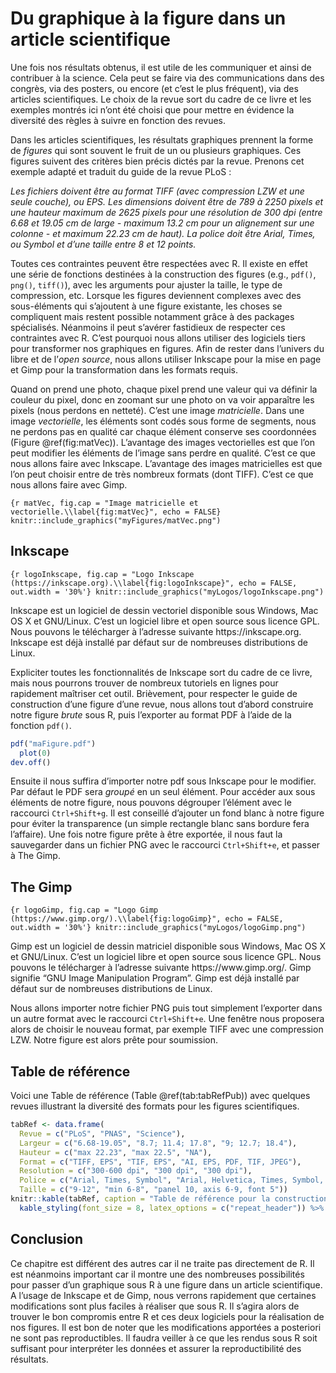 # Du graphique à la figure dans un article scientifique {#graph4}

\minitoc

\index{figure}

Une fois nos résultats obtenus, il est utile de les communiquer et ainsi de contribuer à la science. Cela peut se faire via des communications dans des congrès, via des posters, ou encore (et c’est le plus fréquent), via des articles scientifiques. Le choix de la revue sort du cadre de ce livre et les exemples montrés ici n’ont été choisi que pour mettre en évidence la diversité des règles à suivre en fonction des revues. 

Dans les articles scientifiques, les résultats graphiques prennent la forme de *figures* qui sont souvent le fruit de un ou plusieurs graphiques. Ces figures suivent des critères bien précis dictés par la revue. Prenons cet exemple adapté et traduit du guide de la revue PLoS :

*Les fichiers doivent être au format TIFF (avec compression LZW et une seule couche), ou EPS. Les dimensions doivent être de 789 à 2250 pixels et une hauteur maximum de 2625 pixels pour une résolution de 300 dpi (entre 6.68 et 19.05 cm de large - maximum 13.2 cm pour un alignement sur une colonne - et maximum 22.23 cm de haut). La police doit être Arial, Times, ou Symbol et d'une taille entre 8 et 12 points.*

Toutes ces contraintes peuvent être respectées avec R. Il existe en effet une série de fonctions destinées à la construction des figures (e.g., `pdf()`, `png()`, `tiff()`), avec les arguments pour ajuster la taille, le type de compression, etc. Lorsque les figures deviennent complexes avec des sous-éléments qui s'ajoutent à une figure existante, les choses se compliquent mais restent possible notamment grâce à des packages spécialisés. Néanmoins il peut s'avérer fastidieux de respecter ces contraintes avec R. C'est pourquoi nous allons utiliser des logiciels tiers pour transformer nos graphiques en figures. Afin de rester dans l'univers du libre et de l'*open source*, nous allons utiliser Inkscape pour la mise en page et Gimp pour la transformation dans les formats requis.

Quand on prend une photo, chaque pixel prend une valeur qui va définir la couleur du pixel, donc en zoomant sur une photo on va voir apparaître les pixels (nous perdons en netteté). C'est une image *matricielle*. Dans une image *vectorielle*, les éléments sont codés sous forme de segments, nous ne perdons pas en qualité car chaque élément conserve ses coordonnées (Figure \@ref(fig:matVec)). L'avantage des images vectorielles est que l'on peut modifier les éléments de l'image sans perdre en qualité. C'est ce que nous allons faire avec Inkscape. L'avantage des images matricielles est que l'on peut choisir entre de très nombreux formats (dont TIFF). C'est ce que nous allons faire avec Gimp.

```{r matVec, fig.cap = "Image matricielle et vectorielle.\\label{fig:matVec}", echo = FALSE}
knitr::include_graphics("myFigures/matVec.png")
```

## Inkscape

\index{Inkscape}

```{r logoInkscape, fig.cap = "Logo Inkscape (https://inkscape.org).\\label{fig:logoInkscape}", echo = FALSE, out.width = '30%'}
knitr::include_graphics("myLogos/logoInkscape.png")
```

Inkscape est un logiciel de dessin vectoriel disponible sous Windows, Mac OS X et GNU/Linux. C'est un logiciel libre et open source sous licence GPL. Nous pouvons le télécharger à l'adresse suivante https://inkscape.org. Inkscape est déjà installé par défaut sur de nombreuses distributions de Linux. 

Expliciter toutes les fonctionnalités de Inkscape sort du cadre de ce livre, mais nous pourrons trouver de nombreux tutoriels en lignes pour rapidement maîtriser cet outil. Brièvement, pour respecter le guide de construction d'une figure d'une revue, nous allons tout d'abord construire notre figure *brute* sous R, puis l'exporter au format PDF à l'aide de la fonction `pdf()`. 

```r
pdf("maFigure.pdf")
  plot(0)
dev.off()
```

Ensuite il nous suffira d'importer notre pdf sous Inkscape pour le modifier. Par défaut le PDF sera *groupé* en un seul élément. Pour accéder aux sous éléments de notre figure, nous pouvons dégrouper l'élément avec le raccourci `Ctrl+Shift+g`. Il est conseillé d'ajouter un fond blanc à notre figure pour éviter la transparence (un simple rectangle blanc sans bordure fera l'affaire). Une fois notre figure prête à être exportée, il nous faut la sauvegarder dans un fichier PNG avec le raccourci `Ctrl+Shift+e`, et passer à The Gimp.

## The Gimp

\index{Gimp}

```{r logoGimp, fig.cap = "Logo Gimp (https://www.gimp.org/).\\label{fig:logoGimp}", echo = FALSE, out.width = '30%'}
knitr::include_graphics("myLogos/logoGimp.png")
```

Gimp est un logiciel de dessin matriciel disponible sous Windows, Mac OS X et GNU/Linux. C'est un logiciel libre et open source sous licence GPL. Nous pouvons le télécharger à l'adresse suivante https://www.gimp.org/. Gimp signifie "GNU Image Manipulation Program". Gimp est déjà installé par défaut sur de nombreuses distributions de Linux. 

Nous allons importer notre fichier PNG puis tout simplement l'exporter dans un autre format avec le raccourci `Ctrl+Shift+e`. Une fenêtre nous proposera alors de choisir le nouveau format, par exemple TIFF avec une compression LZW. Notre figure est alors prête pour soumission.

## Table de référence

Voici une Table de référence (Table \@ref(tab:tabRefPub)) avec quelques revues illustrant la diversité des formats pour les figures scientifiques. 

```r
tabRef <- data.frame(
  Revue = c("PLoS", "PNAS", "Science"), 
  Largeur = c("6.68-19.05", "8.7; 11.4; 17.8", "9; 12.7; 18.4"), 
  Hauteur = c("max 22.23", "max 22.5", "NA"), 
  Format = c("TIFF, EPS", "TIF, EPS", "AI, EPS, PDF, TIF, JPEG"), 
  Resolution = c("300-600 dpi", "300 dpi", "300 dpi"), 
  Police = c("Arial, Times, Symbol", "Arial, Helvetica, Times, Symbol, Mathematical Pi, European Pi", "Helvetica"), 
  Taille = c("9-12", "min 6-8", "panel 10, axis 6-9, font 5"))
knitr::kable(tabRef, caption = "Table de référence pour la construction des figures.\\label{tab:tabRefPub}") %>%
  kable_styling(font_size = 8, latex_options = c("repeat_header")) %>% column_spec(c(2, 4, 6, 7), width = "5em")
```

## Conclusion

Ce chapitre est différent des autres car il ne traite pas directement de R. Il est néanmoins important car il montre une des nombreuses possibilités pour passer d’un graphique sous R à une figure dans un article scientifique. A l’usage de Inkscape et de Gimp, nous verrons rapidement que certaines modifications sont plus faciles à réaliser que sous R. Il s’agira alors de trouver le bon compromis entre R et ces deux logiciels pour la réalisation de nos figures. Il est bon de noter que les modifications apportées a posteriori ne sont pas reproductibles. Il faudra veiller à ce que les rendus sous R soit suffisant pour interpréter les données et assurer la reproductibilité des résultats. 
